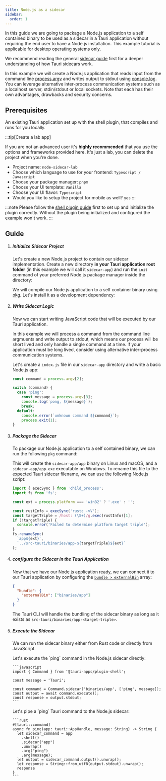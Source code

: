 ```yaml
---
title: Node.js as a sidecar
sidebar:
  order: 1
---
```



In this guide we are going to package a Node.js application to a self contained binary
to be used as a sidecar in a Tauri application without requiring the end user to have a Node.js installation.
This example tutorial is applicable for desktop operating systems only.

We recommend reading the general [sidecar guide] first for a deeper understanding of how Tauri sidecars work.

In this example we will create a Node.js application that reads input from the command line [process.argv]
and writes output to stdout using [console.log]. <br/>
You can leverage alternative inter-process communication systems such as a localhost server, stdin/stdout or local sockets.
Note that each has their own advantages, drawbacks and security concerns.

## Prerequisites

An existing Tauri application set up with the shell plugin, that compiles and runs for you locally.

:::tip[Create a lab app]

If you are not an advanced user it's **highly recommended** that you use the options and frameworks provided here. It's just a lab, you can delete the project when you're done.

<CTA />

- Project name: `node-sidecar-lab`
- Choose which language to use for your frontend: `Typescript / Javascript`
- Choose your package manager: `pnpm`
- Choose your UI template: `Vanilla`
- Choose your UI flavor: `Typescript`
- Would you like to setup the project for mobile as well? `yes`
:::

:::note
Please follow the [shell plugin guide](/plugin/shell/) first to set up and initialize the plugin correctly.
Without the plugin being initialized and configured the example won't work.
:::

## Guide

<Steps>

1.  ##### Initialize Sidecar Project

    Let's create a new Node.js project to contain our sidecar implementation.
    Create a new directory **in your Tauri application root folder** (in this example we will call it `sidecar-app`)
    and run the `init` command of your preferred Node.js package manager inside the directory:

    <CommandTabs npm="npm init" yarn="yarn init" pnpm="pnpm init" />

    We will compile our Node.js application to a self container binary using [pkg].
    Let's install it as a development dependency:

    <CommandTabs
      npm="npm add pkg --save-dev"
      yarn="yarn add pkg --dev"
      pnpm="pnpm add pkg --save-dev"
    />

1.  ##### Write Sidecar Logic

    Now we can start writing JavaScript code that will be executed by our Tauri application.

    In this example we will process a command from the command line argmuents and write output to stdout,
    which means our process will be short lived and only handle a single command at a time.
    If your application must be long lived, consider using alternative inter-process communication systems.

    Let's create a `index.js` file in our `sidecar-app` directory and write a basic Node.js app:

    ```js title=sidecar-app/index.js
    const command = process.argv[2];

    switch (command) {
      case 'ping':
        const message = process.argv[3];
        console.log(`pong, ${message}`);
        break;
      default:
        console.error(`unknown command ${command}`);
        process.exit(1);
    }
    ```

1.  ##### Package the Sidecar

    To package our Node.js application to a self contained binary, we can run the following `pkg` command:

    <CommandTabs
      npm="npm run pkg -- --output app"
      yarn="yarn pkg --output app"
      pnpm="pnpm pkg --output app"
    />

    This will create the `sidecar-app/app` binary on Linux and macOS, and a `sidecar-app/app.exe` executable on Windows.
    To rename this file to the expected Tauri sidecar filename, we can use the following Node.js script:

    ```js
    import { execSync } from 'child_process';
    import fs from 'fs';

    const ext = process.platform === 'win32' ? '.exe' : '';

    const rustInfo = execSync('rustc -vV');
    const targetTriple = /host: (\S+)/g.exec(rustInfo)[1];
    if (!targetTriple) {
      console.error('Failed to determine platform target triple');
    }
    fs.renameSync(
      `app${ext}`,
      `../src-tauri/binaries/app-${targetTriple}${ext}`
    );
    ```

1.  ##### configure the Sidecar in the Tauri Application

    Now that we have our Node.js application ready, we can connect it to our Tauri application
    by configuring the [`bundle > externalBin`] array:

    ```json title="src-tauri/tauri.conf.json"
    {
      "bundle": {
        "externalBin": ["binaries/app"]
      }
    }
    ```

    The Tauri CLI will handle the bundling of the sidecar binary as long as it exists as `src-tauri/binaries/app-<target-triple>`.

1.  ##### Execute the Sidecar

    We can run the sidecar binary either from Rust code or directly from JavaScript.

    <Tabs>
      <TabItem label="JavaScript">
        Let's execute the `ping` command in the Node.js sidecar directly:

        ```javascript
        import { Command } from '@tauri-apps/plugin-shell';

        const message = 'Tauri';

        const command = Command.sidecar('binaries/app', ['ping', message]);
        const output = await command.execute();
        const response = output.stdout;
        ```
      </TabItem>
      <TabItem label="Rust">
        Let's pipe a `ping` Tauri command to the Node.js sidecar:

        ```rust
        #[tauri::command]
        async fn ping(app: tauri::AppHandle, message: String) -> String {
          let sidecar_command = app
            .shell()
            .sidecar("app")
            .unwrap()
            .arg("ping")
            .arg(message);
          let output = sidecar_command.output().unwrap();
          let response = String::from_utf8(output.stdout).unwrap();
          response
        }
        ```
      </TabItem>
    </Tabs>

</Steps>

[sidecar guide]: /develop/sidecar
[process.argv]: https://nodejs.org/docs/latest/api/process.html#processargv
[console.log]: https://nodejs.org/api/console.html#consolelogdata-args
[pkg]: https://github.com/vercel/pkg
[`bundle > externalBin`]: /reference/config/#externalbin

